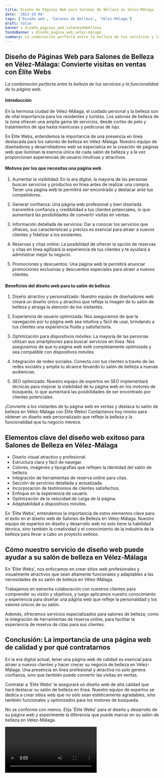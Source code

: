 ```yaml
---
title: Diseño de Páginas Web para Salones de Belleza en Vélez-Málaga
date: '2023-10-04'
tags: ['Diseño web', 'Salones de Belleza', 'Vélez-Málaga']
draft: false
banner : diseño_paginas_web_salonesdebelleza
fondoBanner : diseño_pagina_web_vélez-málaga
summary: La combinación perfecta entre la belleza de tus servicios y la funcionalidad de tu página web.
---
```


## Diseño de Páginas Web para Salones de Belleza en Vélez-Málaga: Convierte visitas en ventas con Élite Webs

*La combinación perfecta entre la belleza de tus servicios y la funcionalidad de tu página web.*

#### Introducción

En la hermosa ciudad de Vélez-Málaga, el cuidado personal y la belleza son de vital importancia para los residentes y turistas. Los salones de belleza de la zona ofrecen una amplia gama de servicios, desde cortes de pelo y tratamientos de spa hasta manicuras y pedicuras de lujo. 

En Élite Webs, entendemos la importancia de una presencia en línea destacada para los salones de belleza en Vélez-Málaga. Nuestro equipo de diseñadores y desarrolladores web se especializa en la creación de páginas web que iluminan la esencia única de cada salón de belleza y a la vez proporcionan experiencias de usuario intuitivas y atractivas.

#### Motivos por los que necesitas una página web

1. Aumentar la visibilidad: En la era digital, la mayoría de las personas buscan servicios y productos en línea antes de realizar una compra. Tener una página web te permitirá ser encontrado y destacar ante tus competidores.

2. Generar confianza: Una página web profesional y bien diseñada transmitirá confianza y credibilidad a tus clientes potenciales, lo que aumentará las posibilidades de convertir visitas en ventas.

3. Información detallada de servicios: Dar a conocer los servicios que ofreces, sus características y precios es esencial para atraer a nuevos clientes y fidelizar a los existentes.

4. Reservas y citas online: La posibilidad de ofrecer la opción de reservas y citas en línea agilizará la experiencia de tus clientes y te ayudará a administrar mejor tu negocio.

5. Promociones y descuentos: Una página web te permitirá anunciar promociones exclusivas y descuentos especiales para atraer a nuevos clientes.

#### Beneficios del diseño web para tu salón de belleza

1. Diseño atractivo y personalizado: Nuestro equipo de diseñadores web creará un diseño único y atractivo que refleje la imagen de tu salón de belleza y atraiga la atención de los visitantes.

2. Experiencia de usuario optimizada: Nos aseguramos de que la navegación por tu página web sea intuitiva y fácil de usar, brindando a tus clientes una experiencia fluida y satisfactoria.

3. Optimización para dispositivos móviles: La mayoría de las personas utilizan sus smartphones para buscar servicios en línea. Nos aseguramos de que tu página web esté completamente optimizada y sea compatible con dispositivos móviles.

4. Integración de redes sociales: Conecta con tus clientes a través de las redes sociales y amplía tu alcance llevando tu salón de belleza a nuevas audiencias.

5. SEO optimizado: Nuestro equipo de expertos en SEO implementará técnicas para mejorar la visibilidad de tu página web en los motores de búsqueda, lo que aumentará las posibilidades de ser encontrado por clientes potenciales.

¡Convierte a los visitantes de tu página web en ventas y destaca tu salón de belleza en Vélez-Málaga con Élite Webs! Contáctanos hoy mismo para obtener un diseño web personalizado que refleje la belleza y la funcionalidad que tu negocio merece.

<GifSeo />

<Cta />

## Elementos clave del diseño web exitoso para Salones de Belleza en Vélez-Málaga

- Diseño visual atractivo y profesional.
- Estructura clara y fácil de navegar.
- Colores, imágenes y tipografías que reflejen la identidad del salón de belleza.
- Integración de herramientas de reserva online para citas.
- Sección de servicios detallada y actualizada.
- Incorporación de testimonios de clientes satisfechos.
- Enfoque en la experiencia de usuario.
- Optimización de la velocidad de carga de la página.
- Adaptabilidad a dispositivos móviles.

En 'Élite Webs', entendemos la importancia de estos elementos clave para el éxito en el diseño web de Salones de Belleza en Vélez-Málaga. Nuestro equipo de expertos en diseño y desarrollo web no solo tiene la habilidad técnica, sino también la creatividad y el conocimiento de la industria de la belleza para llevar a cabo un proyecto exitoso.

## Cómo nuestro servicio de diseño web puede ayudar a su salón de belleza en Vélez-Málaga

En 'Élite Webs', nos enfocamos en crear sitios web profesionales y visualmente atractivos que sean altamente funcionales y adaptables a las necesidades de su salón de belleza en Vélez-Málaga.

Trabajamos en estrecha colaboración con nuestros clientes para comprender su visión y objetivos, y luego aplicamos nuestro conocimiento y experiencia para diseñar una página web que refleje la personalidad y los valores únicos de su salón.

Además, ofrecemos servicios especializados para salones de belleza, como la integración de herramientas de reserva online, para facilitar la experiencia de reserva de citas para sus clientes.

## Conclusión: La importancia de una página web de calidad y por qué contratarnos

En la era digital actual, tener una página web de calidad es esencial para atraer a nuevos clientes y hacer crecer su negocio de belleza en Vélez-Málaga. Una presencia en línea profesional y atractiva no solo genera confianza, sino que también puede convertir las visitas en ventas.

Contratar a 'Élite Webs' le asegurará un diseño web de alta calidad que hará destacar su salón de belleza en línea. Nuestro equipo de expertos se dedica a crear sitios web que no solo sean estéticamente agradables, sino también funcionales y optimizados para los motores de búsqueda.

No se conforme con menos. Elija 'Élite Webs' para el diseño y desarrollo de su página web y experimente la diferencia que puede marcar en su salón de belleza en Vélez-Málaga.

<Video />

<CtaBot job='Salones de Belleza' city='Vélez-Málaga'/>

<Gmaps query='Vélez-Málaga+españa+maps' />